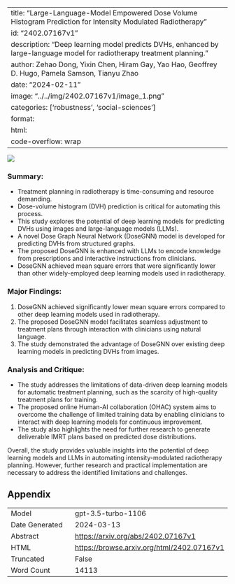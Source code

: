 
---
title: "Large-Language-Model Empowered Dose Volume Histogram Prediction for Intensity Modulated Radiotherapy"
id: "2402.07167v1"
description: "Deep learning model predicts DVHs, enhanced by large-language model for radiotherapy treatment planning."
author: Zehao Dong, Yixin Chen, Hiram Gay, Yao Hao, Geoffrey D. Hugo, Pamela Samson, Tianyu Zhao
date: "2024-02-11"
image: "../../img/2402.07167v1/image_1.png"
categories: ['robustness', 'social-sciences']
format:
  html:
    code-overflow: wrap
---

![](../../img/2402.07167v1/image_1.png)

### **Summary:**
- Treatment planning in radiotherapy is time-consuming and resource demanding.
- Dose-volume histogram (DVH) prediction is critical for automating this process.
- This study explores the potential of deep learning models for predicting DVHs using images and large-language models (LLMs).
- A novel Dose Graph Neural Network (DoseGNN) model is developed for predicting DVHs from structured graphs.
- The proposed DoseGNN is enhanced with LLMs to encode knowledge from prescriptions and interactive instructions from clinicians.
- DoseGNN achieved mean square errors that were significantly lower than other widely-employed deep learning models used in radiotherapy.

### Major Findings:
1. DoseGNN achieved significantly lower mean square errors compared to other deep learning models used in radiotherapy.
2. The proposed DoseGNN model facilitates seamless adjustment to treatment plans through interaction with clinicians using natural language.
3. The study demonstrated the advantage of DoseGNN over existing deep learning models in predicting DVHs from images.

### Analysis and Critique:
- The study addresses the limitations of data-driven deep learning models for automatic treatment planning, such as the scarcity of high-quality treatment plans for training.
- The proposed online Human-AI collaboration (OHAC) system aims to overcome the challenge of limited training data by enabling clinicians to interact with deep learning models for continuous improvement.
- The study also highlights the need for further research to generate deliverable IMRT plans based on predicted dose distributions.

Overall, the study provides valuable insights into the potential of deep learning models and LLMs in automating intensity-modulated radiotherapy planning. However, further research and practical implementation are necessary to address the identified limitations and challenges.

## Appendix

|          |          |
|----------|----------|
| Model     | gpt-3.5-turbo-1106       |
| Date Generated     | 2024-03-13       |
| Abstract | [https://arxiv.org/abs/2402.07167v1](https://arxiv.org/abs/2402.07167v1)        |
| HTML     | [https://browse.arxiv.org/html/2402.07167v1](https://browse.arxiv.org/html/2402.07167v1)       |
| Truncated       | False       |
| Word Count       | 14113       |